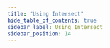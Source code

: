```yaml
---
title: "Using Intersect"
hide_table_of_contents: true
sidebar_label: Using Intersect
sidebar_position: 14
---
```





<LanguageSwitcher supportedLanguages={supportedLanguages} />

<LanguageContent language="csharp">
   <HowToUseIntersectCsharp />
</LanguageContent>

<LanguageContent language="java">
   <HowToUseIntersectJava />
</LanguageContent>

<LanguageContent language="python">
   <HowToUseIntersectPython />
</LanguageContent>

<LanguageContent language="php">
   <HowToUseIntersectPhp />
</LanguageContent>

<LanguageContent language="nodejs">
   <HowToUseIntersectNodejs />
</LanguageContent>


<!---
### Session
- [How to Query](../../../client-api/session/querying/how-to-query)

### Querying
- [Intersection](../../../indexes/querying/intersection)


-->
